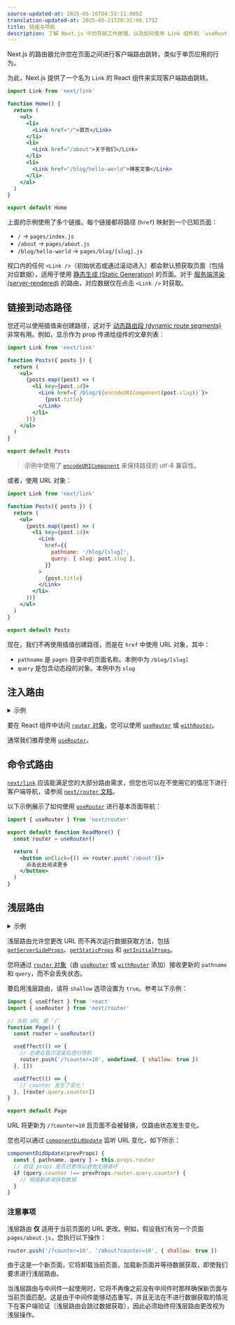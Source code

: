 ```yaml
---
source-updated-at: 2025-05-16T04:52:11.000Z
translation-updated-at: 2025-05-21T20:32:00.173Z
title: 链接与导航
description: 了解 Next.js 中的导航工作原理，以及如何使用 Link 组件和 `useRouter` 钩子。
---
```


Next.js 的路由器允许您在页面之间进行客户端路由跳转，类似于单页应用的行为。

为此，Next.js 提供了一个名为 `Link` 的 React 组件来实现客户端路由跳转。

```jsx
import Link from 'next/link'

function Home() {
  return (
    <ul>
      <li>
        <Link href="/">首页</Link>
      </li>
      <li>
        <Link href="/about">关于我们</Link>
      </li>
      <li>
        <Link href="/blog/hello-world">博客文章</Link>
      </li>
    </ul>
  )
}

export default Home
```

上面的示例使用了多个链接。每个链接都将路径 (`href`) 映射到一个已知页面：

- `/` → `pages/index.js`
- `/about` → `pages/about.js`
- `/blog/hello-world` → `pages/blog/[slug].js`

视口内的任何 `<Link />`（初始状态或通过滚动进入）都会默认预获取页面（包括对应数据），适用于使用 [静态生成 (Static Generation)](/docs/pages/building-your-application/data-fetching/get-static-props) 的页面。对于 [服务端渲染 (server-rendered)](/docs/pages/building-your-application/data-fetching/get-server-side-props) 的路由，对应数据仅在点击 `<Link />` 时获取。

## 链接到动态路径

您还可以使用插值来创建路径，这对于 [动态路由段 (dynamic route segments)](/docs/pages/building-your-application/routing/dynamic-routes) 非常有用。例如，显示作为 prop 传递给组件的文章列表：

```jsx
import Link from 'next/link'

function Posts({ posts }) {
  return (
    <ul>
      {posts.map((post) => (
        <li key={post.id}>
          <Link href={`/blog/${encodeURIComponent(post.slug)}`}>
            {post.title}
          </Link>
        </li>
      ))}
    </ul>
  )
}

export default Posts
```

> 示例中使用了 [`encodeURIComponent`](https://developer.mozilla.org/docs/Web/JavaScript/Reference/Global_Objects/encodeURIComponent) 来保持路径的 utf-8 兼容性。

或者，使用 URL 对象：

```jsx
import Link from 'next/link'

function Posts({ posts }) {
  return (
    <ul>
      {posts.map((post) => (
        <li key={post.id}>
          <Link
            href={{
              pathname: '/blog/[slug]',
              query: { slug: post.slug },
            }}
          >
            {post.title}
          </Link>
        </li>
      ))}
    </ul>
  )
}

export default Posts
```

现在，我们不再使用插值创建路径，而是在 `href` 中使用 URL 对象，其中：

- `pathname` 是 `pages` 目录中的页面名称。本例中为 `/blog/[slug]`
- `query` 是包含动态段的对象。本例中为 `slug`

## 注入路由

<details>
  <summary>示例</summary>

- [动态路由 (Dynamic Routing)](https://github.com/vercel/next.js/tree/canary/examples/dynamic-routing)

</details>

要在 React 组件中访问 [`router` 对象](/docs/pages/api-reference/functions/use-router#router-object)，您可以使用 [`useRouter`](/docs/pages/api-reference/functions/use-router) 或 [`withRouter`](/docs/pages/api-reference/functions/use-router#withrouter)。

通常我们推荐使用 [`useRouter`](/docs/pages/api-reference/functions/use-router)。

## 命令式路由

[`next/link`](/docs/pages/api-reference/components/link) 应该能满足您的大部分路由需求，但您也可以在不使用它的情况下进行客户端导航，请参阅 [`next/router` 文档](/docs/pages/api-reference/functions/use-router)。

以下示例展示了如何使用 [`useRouter`](/docs/pages/api-reference/functions/use-router) 进行基本页面导航：

```jsx
import { useRouter } from 'next/router'

export default function ReadMore() {
  const router = useRouter()

  return (
    <button onClick={() => router.push('/about')}>
      点击此处阅读更多
    </button>
  )
}
```

## 浅层路由

<details>
  <summary>示例</summary>

- [浅层路由 (Shallow Routing)](https://github.com/vercel/next.js/tree/canary/examples/with-shallow-routing)

</details>

浅层路由允许您更改 URL 而不再次运行数据获取方法，包括 [`getServerSideProps`](/docs/pages/building-your-application/data-fetching/get-server-side-props)、[`getStaticProps`](/docs/pages/building-your-application/data-fetching/get-static-props) 和 [`getInitialProps`](/docs/pages/api-reference/functions/get-initial-props)。

您将通过 [`router` 对象](/docs/pages/api-reference/functions/use-router#router-object)（由 [`useRouter`](/docs/pages/api-reference/functions/use-router) 或 [`withRouter`](/docs/pages/api-reference/functions/use-router#withrouter) 添加）接收更新的 `pathname` 和 `query`，而不会丢失状态。

要启用浅层路由，请将 `shallow` 选项设置为 `true`。参考以下示例：

```jsx
import { useEffect } from 'react'
import { useRouter } from 'next/router'

// 当前 URL 是 '/'
function Page() {
  const router = useRouter()

  useEffect(() => {
    // 总是在首次渲染后进行导航
    router.push('/?counter=10', undefined, { shallow: true })
  }, [])

  useEffect(() => {
    // counter 发生了变化！
  }, [router.query.counter])
}

export default Page
```

URL 将更新为 `/?counter=10` 且页面不会被替换，仅路由状态发生变化。

您也可以通过 [`componentDidUpdate`](https://react.dev/reference/react/Component#componentdidupdate) 监听 URL 变化，如下所示：

```jsx
componentDidUpdate(prevProps) {
  const { pathname, query } = this.props.router
  // 验证 props 是否已更改以避免无限循环
  if (query.counter !== prevProps.router.query.counter) {
    // 根据新查询获取数据
  }
}
```

### 注意事项

浅层路由 **仅** 适用于当前页面的 URL 更改。例如，假设我们有另一个页面 `pages/about.js`，您执行以下操作：

```js
router.push('/?counter=10', '/about?counter=10', { shallow: true })
```

由于这是一个新页面，它将卸载当前页面，加载新页面并等待数据获取，即使我们要求进行浅层路由。

当浅层路由与中间件一起使用时，它将不再像之前没有中间件时那样确保新页面与当前页面匹配。这是由于中间件能够动态重写，并且无法在不进行数据获取的情况下在客户端验证（浅层路由会跳过数据获取），因此必须始终将浅层路由更改视为浅层操作。
